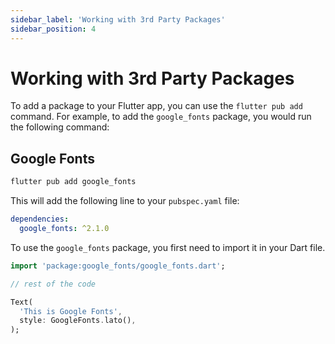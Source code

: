 ```yaml
---
sidebar_label: 'Working with 3rd Party Packages'
sidebar_position: 4
---
```


# Working with 3rd Party Packages

To add a package to your Flutter app, you can use the `flutter pub add` command. For example, to add the `google_fonts` package, you would run the following command:

## Google Fonts


```bash title="terminal"
flutter pub add google_fonts
```

This will add the following line to your `pubspec.yaml` file:

```yaml title="pubspec.yaml"
dependencies:
  google_fonts: ^2.1.0
```

To use the `google_fonts` package, you first need to import it in your Dart file.

```dart
import 'package:google_fonts/google_fonts.dart';

// rest of the code

Text(
  'This is Google Fonts',
  style: GoogleFonts.lato(),
);
```
